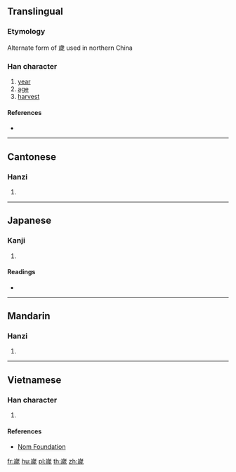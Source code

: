 {{also|歲}}
==Translingual==

===Etymology===
Alternate form of 歲 used in northern China

===Han character===
{{Han char|rn=46|rad=山|as=09|sn=12|four=|canj=UIHH|ids=⿱山⿵戌𣥂}}

# [[year]]
# [[age]]
# [[harvest]]

====References====
* {{Han ref|kx=0316.381|dkj=08319|hdz=10785.110|uh=5D57|ud=23895}}

----

==Cantonese==

===Hanzi===
{{yue-hanzi|jyut=[[seoi3]]|y=seui3}}

# {{defn|lang=yue|sort=山09}}

----

==Japanese==

===Kanji===
{{ja-kanji|grade=|rs=山09}}

# {{defn|lang=ja|sort=山09}}

====Readings====
* {{ja-readings|on=[[せい]] (sei)|kun=}}

----

==Mandarin==

===Hanzi===
{{cmn-hanzi|pin=[[suì]] ([[sui4]])|wg=sui<sup>4</sup>}}

# {{defn|lang=cmn|sort=山09}}

----

==Vietnamese==

===Han character===
{{vi-readings|rs=山09|hanviet=tuế}}

# {{defn|lang=vi|sort=山09}}

====References====
* [http://nomfoundation.org/common/nom_details.php?codepoint=5d57 Nom Foundation]

[[fr:嵗]]
[[hu:嵗]]
[[pl:嵗]]
[[th:嵗]]
[[zh:嵗]]